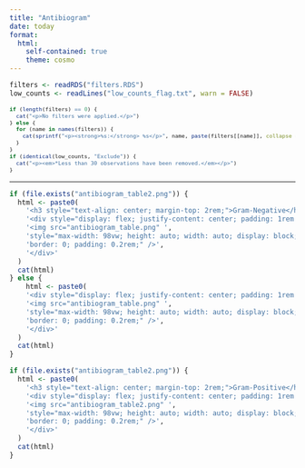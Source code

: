 ```yaml
---
title: "Antibiogram"
date: today
format:
  html:
    self-contained: true 
    theme: cosmo
---
```


```r
filters <- readRDS("filters.RDS")
low_counts <- readLines("low_counts_flag.txt", warn = FALSE)
```

::: {.callout-note title="Active Filters"}
<div style= "
line-height: 1.1;
  white-space: normal;
  word-wrap: break-word;
  overflow-wrap: break-word;
  font-family: inherit;
  font-size: 0.7rem;
">

```r
if (length(filters) == 0) {
  cat("<p>No filters were applied.</p>")
} else {
  for (name in names(filters)) {
    cat(sprintf("<p><strong>%s:</strong> %s</p>", name, paste(filters[[name]], collapse = ", ")))
  }
}
if (identical(low_counts, "Exclude")) {
  cat("<p><em>*Less than 30 observations have been removed.</em></p>")
}
```
</div>
:::

------------------------------------------------------------------------

<!-- Combined or Gram Negative -->

```r
if (file.exists("antibiogram_table2.png")) {
  html <- paste0(
    '<h3 style="text-align: center; margin-top: 2rem;">Gram-Negative</h3>',
    '<div style="display: flex; justify-content: center; padding: 1rem 1rem;">',
    '<img src="antibiogram_table.png" ',
    'style="max-width: 98vw; height: auto; width: auto; display: block;',
    'border: 0; padding: 0.2rem;" />',
    '</div>'
  )
  cat(html)
} else {
    html <- paste0(
    '<div style="display: flex; justify-content: center; padding: 1rem 1rem;">',
    '<img src="antibiogram_table.png" ',
    'style="max-width: 98vw; height: auto; width: auto; display: block; ',
    'border: 0; padding: 0.2rem;" />',
    '</div>'
  )
  cat(html)
}
```

<!-- Gram Positive -->

```r
if (file.exists("antibiogram_table2.png")) {
  html <- paste0(
    '<h3 style="text-align: center; margin-top: 2rem;">Gram-Positive</h3>',
    '<div style="display: flex; justify-content: center; padding: 1rem 1rem;">',
    '<img src="antibiogram_table2.png" ',
    'style="max-width: 98vw; height: auto; width: auto; display: block; ',
    'border: 0; padding: 0.2rem;" />',
    '</div>'
  )
  cat(html)
}
```
